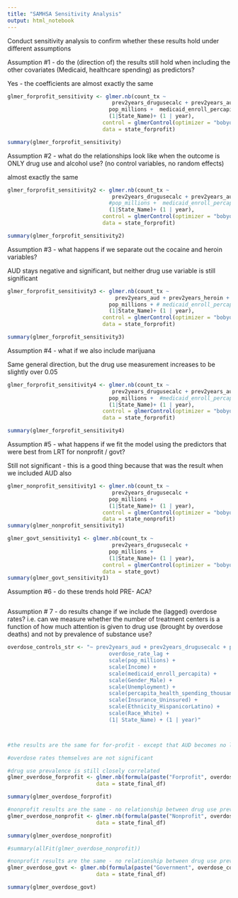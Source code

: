 ```yaml
---
title: "SAMHSA Sensitivity Analysis"
output: html_notebook
---
```



Conduct sensitivity analysis to confirm whether these results hold under different assumptions


Assumption #1 - do the (direction of) the results still hold when including the other covariates (Medicaid, healthcare spending) as predictors?

Yes - the coefficients are almost exactly the same
```r
glmer_forprofit_sensitivity <- glmer.nb(count_tx ~ 
                                 prev2years_drugusecalc + prev2years_aud +
                                pop_millions +  medicaid_enroll_percapita +  percapita_health_spending_thousands +
                                (1|State_Name)+ (1 | year),
                              control = glmerControl(optimizer = "bobyqa", optCtrl = list(maxfun = 2e6)),
                              data = state_forprofit)

summary(glmer_forprofit_sensitivity)
```


Assumption #2 - what do the relationships look like when the outcome is ONLY drug use and alcohol use? (no control variables, no random effects)

almost exactly the same 
```r
glmer_forprofit_sensitivity2 <- glmer.nb(count_tx ~ 
                                 prev2years_drugusecalc + prev2years_aud+
                                #pop_millions +  medicaid_enroll_percapita +  percapita_health_spending_thousands +
                                (1|State_Name)+ (1 | year),
                              control = glmerControl(optimizer = "bobyqa", optCtrl = list(maxfun = 2e6)),
                              data = state_forprofit)

summary(glmer_forprofit_sensitivity2)
```


Assumption #3 - what happens if we separate out the cocaine and heroin variables? 


AUD stays negative and significant, but neither drug use variable is still significant
```r
glmer_forprofit_sensitivity3 <- glmer.nb(count_tx ~ 
                                  prev2years_aud + prev2years_heroin + prev2years_cocaine +
                                pop_millions + # medicaid_enroll_percapita +  percapita_health_spending_thousands +
                                (1|State_Name)+ (1 | year),
                              control = glmerControl(optimizer = "bobyqa", optCtrl = list(maxfun = 2e6)),
                              data = state_forprofit)

summary(glmer_forprofit_sensitivity3)
```

Assumption #4 - what if we also include marijuana

Same general direction, but the drug use measurement increases to be slightly over 0.05
```r
glmer_forprofit_sensitivity4 <- glmer.nb(count_tx ~ 
                                 prev2years_drugusecalc + prev2years_aud + prev2years_marijuana +
                                pop_millions +  #medicaid_enroll_percapita +  percapita_health_spending_thousands +
                                (1|State_Name)+ (1 | year),
                              control = glmerControl(optimizer = "bobyqa", optCtrl = list(maxfun = 2e6)),
                              data = state_forprofit)

summary(glmer_forprofit_sensitivity4)
```

Assumption #5 - what happens if we fit the model using the predictors that were best from LRT for nonprofit / govt?

Still not significant - this is a good thing because that was the result when we included AUD also 
```r
glmer_nonprofit_sensitivity1 <- glmer.nb(count_tx ~ 
                                 prev2years_drugusecalc +
                                pop_millions +  
                                (1|State_Name)+ (1 | year),
                              control = glmerControl(optimizer = "bobyqa", optCtrl = list(maxfun = 2e6)),
                              data = state_nonprofit)
summary(glmer_nonprofit_sensitivity1)

glmer_govt_sensitivity1 <- glmer.nb(count_tx ~ 
                                 prev2years_drugusecalc +
                                pop_millions +  
                                (1|State_Name)+ (1 | year),
                              control = glmerControl(optimizer = "bobyqa", optCtrl = list(maxfun = 2e6)),
                              data = state_govt)
summary(glmer_govt_sensitivity1)
```




Assumption #6 - do these trends hold PRE- ACA? 
```r

```




Assumption # 7 - do results change if we include the (lagged) overdose rates? i.e. can we measure whether the number of treatment centers is a function of how much attention is given to drug use (brought by overdose deaths) and not by prevalence of substance use? 
```r
overdose_controls_str <- "~ prev2years_aud + prev2years_drugusecalc + prev2years_marijuana +
                                overdose_rate_lag + 
                                scale(pop_millions) + 
                                scale(Income) +
                                scale(medicaid_enroll_percapita) +
                                scale(Gender_Male) +
                                scale(Unemployment) + 
                                scale(percapita_health_spending_thousands) +
                                scale(Insurance_Uninsured) + 
                                scale(Ethnicity_HispanicorLatino) + 
                                scale(Race_White) +
                                (1| State_Name) + (1 | year)"



#the results are the same for for-profit - except that AUD becomes no longer significant (barely)

#overdose rates themselves are not significant 

#drug use prevalence is still closely correlated
glmer_overdose_forprofit <- glmer.nb(formula(paste("Forprofit", overdose_controls_str)), control = glmerControl(optimizer = "bobyqa", optCtrl = list(maxfun = 2e6)),
                            data = state_final_df)

summary(glmer_overdose_forprofit)
```

```r

#nonprofit results are the same - no relationship between drug use prevalence and number of treatment centers, nor with overdose deaths
glmer_overdose_nonprofit <- glmer.nb(formula(paste("Nonprofit", overdose_controls_str)), control = glmerControl(optimizer = "bobyqa", optCtrl = list(maxfun = 2e6)),
                            data = state_final_df)

summary(glmer_overdose_nonprofit)

#summary(allFit(glmer_overdose_nonprofit))
```

```r
#nonprofit results are the same - no relationship between drug use prevalence and number of treatment centers, nor with overdose deaths
glmer_overdose_govt <- glmer.nb(formula(paste("Government", overdose_controls_str)), control = glmerControl(optimizer = "bobyqa", optCtrl = list(maxfun = 2e6)),
                            data = state_final_df)

summary(glmer_overdose_govt)
```

